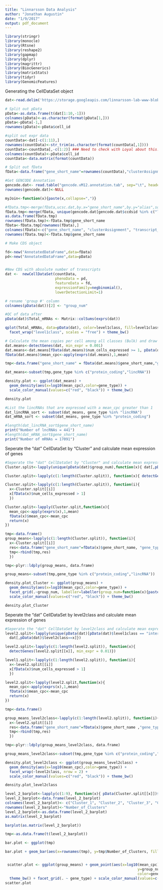 ```yaml
---
title: "Linnarsson Data Analysis"
author: "Jonathan Augustin"
date: "1/9/2017"
output: pdf_document
---
```


```r
library(stringr)
library(monocle)
library(Rtsne)
library(reshape2)
library(gapmap)
library(dplyr)
library(magrittr)
library(BiocGenerics)
library(matrixStats)
library(tidyr)
library(GenomicFeatures)
```

Generating the CellDataSet object
```r
dat<-read.delim('https://storage.googleapis.com/linnarsson-lab-www-blobs/blobs/cortex/expression_mRNA_17-Aug-2014.txt',header=F,stringsAsFactors=F)

# Split out pData 
pData<-as.data.frame(t(dat[1:10,-1]))
colnames(pData)<-as.character(format(pData[1,]))
pData<-pData[-1,]
rownames(pData)<-pData$cell_id

#split out expr data
countData<-dat[-c(1:11),]
rownames(countData)<-str_trim(as.character(format(countData[,1])))
countData<-countData[,-c(1:2)] ### Need to check with Loyal about this... (nevermind...)
colnames(countData)<-pData$cell_id
countData<-data.matrix(format(countData))

# Split out fData
fData<-data.frame("gene_short_name"=rownames(countData),"clusterAssignment"=countData[,1])

#Get GENCODE Annotation
gencode.dat<- read.table("gencode.vM12.annotation.tab", sep="\t", header = T, stringsAsFactors = F)
rownames(gencode.dat)<-NULL

myJoin<-function(x){paste(x,collapse=",")}

#fData.tmp<-merge(fData,ucsc.dat,by.x="gene_short_name",by.y="alias",sort=F,all.x=TRUE)
fData.tmp<-merge(fData, unique(gencode.dat[gencode.dat$ccdsid %in% c("lincRNA", "protein_coding"),c("transcript_name","ccdsid")]), by.x="gene_short_name",by.y="transcript_name",sort=F,all.x=TRUE)
as.data.frame(fData.tmp)
rownames(fData.tmp)<-fData.tmp$gene_short_name
fData<-fData.tmp[rownames(fData),]
colnames(fData)<-c("gene_short_name", "clusterAssignment", "transcript_type")
rownames(fData.tmp)<-fData.tmp$gene_short_name

# Make CDS object

fd<-new("AnnotatedDataFrame",data=fData)
pd<-new("AnnotatedDataFrame",data=pData)


#New CDS with absolute number of transcripts
dat <-  newCellDataSet(countData, 
                       phenoData = pd, 
                       featureData = fd, 
                       expressionFamily=negbinomial(), 
                       lowerDetectionLimit=1)

# rename 'group #' column
colnames(pData(dat))[2] <- "group_num"

```


```r
#QC of data after
pData(dat)$Total_mRNAs <- Matrix::colSums(exprs(dat))

qplot(Total_mRNAs, data=pData(dat), color=level1class, fill=level1class, geom="density", alpha=0.1) +
  facet_wrap("level1class", scales = "free") + theme_bw()

```


```r
# Calculate the mean copies per cell among all classes (Bulk) and draw the density plot for lincRNAs vs protein coding
dat.means<-detectGenes(dat, min_expr = 0.001)
dat.means<-dat.means[fData(dat.means)$num_cells_expressed >= 1, pData(dat.means)$num_genes_expressed >=250]
fData(dat.means)$mean_cpc<-apply(exprs(dat.means),1,mean)

tmp<-data.frame("gene_short_name" = fData(dat.means)$gene_short_name,"gene_type" = fData(dat.means)$transcript_type,"mean_cpc"=fData(dat.means)$mean_cpc)

dat_means<-subset(tmp,gene_type %in% c("protein_coding","lincRNA"))

density.plot <- ggplot(dat_means) +
  geom_density(aes(x=log10(mean_cpc),color=gene_type)) + 
  scale_color_manual(values=c("red", "black")) + theme_bw()

density.plot

#List the lincRNAs that are expressed with a mean_cpc greater than 1
dat_lincRNA_sort <- subset(dat_means, gene_type %in% "lincRNA")
dat_mRNA_sort <- subset(dat_means, gene_type %in% "protein_coding")

#length(dat_lincRNA_sort$gene_short_name)
print("Number of lncRNAs = 441")
#length(dat_mRNA_sort$gene_short_name)
print("Number of mRNAs = 17091")

```

Seperate the "dat" CellDataSet by "Cluster" and calculate mean expression of genes
```r
#Seperate the "dat" CellDataSet by "Cluster" and calculate mean expression of genes
Cluster.split<-lapply(unique(pData(dat)$group_num),function(x){ dat[,pData(dat)$group_num==x]})

Cluster.split<-lapply(c(1:length(Cluster.split)), function(x){ detectGenes(Cluster.split[[x]], min_expr = 0.01)})

Cluster.split<-lapply(c(1:length(Cluster.split)), function(i){
  x<-Cluster.split[[i]]
  x[fData(x)$num_cells_expressed > 1] 
  })

Cluster.split<-lapply(Cluster.split,function(x){
  mean_cpc<-apply(exprs(x),1,mean)
  fData(x)$mean_cpc<-mean_cpc
  return(x)
})

tmp<-data.frame()
group_means<-lapply(c(1:length(Cluster.split)), function(i){
  x<-Cluster.split[[i]]
  res<-data.frame("gene_short_name"=fData(x)$gene_short_name, "gene_type"=fData(x)$transcript_type, "mean_cpc"=fData(x)$mean_cpc, "group_num"=unique(pData(x)$group_num))
  tmp<-rbind(tmp,res)
  })

tmp<-plyr::ldply(group_means, data.frame)

group_means<-subset(tmp,gene_type %in% c("protein_coding","lincRNA"))

density.plot_Cluster <- ggplot(group_means) +
  geom_density(aes(x=log10(mean_cpc),color=gene_type)) + 
  facet_grid(.~group_num, labeller=labeller(group_num=function(x){paste("Cluster",x,sep=":")})) + 
  scale_color_manual(values=c("red", "black")) + theme_bw()

density.plot_Cluster
```

Seperate the "dat" CellDataSet by level2class and calculate mean expression of genes
```r
#Seperate the "dat" CellDataSet by level2class and calculate mean expression of genes
level2.split<-lapply(unique(pData(dat)[pData(dat)$level1class == "interneurons",]$level2class),function(x){
  dat[,pData(dat)$level2class==x]})

level2.split<-lapply(c(1:length(level2.split)), function(x){
  detectGenes(level2.split[[x]], min_expr = 0.01)})

level1.split<-lapply(c(1:length(level2.split)), function(i){
  x<-level2.split[[i]]
  x[fData(x)$num_cells_expressed > 1] 
  })

level2.split<-lapply(level2.split,function(x){
  mean_cpc<-apply(exprs(x),1,mean)
  fData(x)$mean_cpc<-mean_cpc
  return(x)
})

tmp<-data.frame()

group_means_level2class<-lapply(c(1:length(level2.split)), function(i){
  x<-level2.split[[i]]
  res<-data.frame("gene_short_name"=fData(x)$gene_short_name ,"gene_type"=fData(x)$transcript_type ,"mean_cpc"=fData(x)$mean_cpc ,"level2class"=unique(pData(x)$level2class))
  tmp<-rbind(tmp,res)
  })

tmp<-plyr::ldply(group_means_level2class, data.frame)

group_means_level2class<-subset(tmp,gene_type %in% c("protein_coding","lincRNA"))

density.plot_level2class <- ggplot(group_means_level2class) +
  geom_density(aes(x=log10(mean_cpc),color=gene_type)) + 
  facet_wrap(~level2class, nrow = 2) + 
  scale_color_manual(values=c("red", "black")) + theme_bw()

density.plot_level2class
```

```r

level_2_barplot<-lapply(c(1:9), function(x){ pData(Cluster.split[[x]])$level2class %>% unique() %>% length()})
level_2_barplot<-data.frame(level_2_barplot)
colnames(level_2_barplot)<- c("Cluster_1", "Cluster_2", "Cluster_3", "Cluster_4", "Cluster_5", "Cluster_6", "Cluster_7", "Cluster_8", "Cluster_9")
rownames(level_2_barplot)<-"Number_of_Clusters"
level_2_barplot<-as.data.frame(level_2_barplot)
as.matrix(level_2_barplot)

barplot(as.matrix(level_2_barplot))

tmp<-as.data.frame(t(level_2_barplot))

bar.plot <- ggplot(tmp)

bar.plot + geom_bar(aes(x=rownames(tmp), y=tmp$Number_of_Clusters, fill=rownames(tmp)), colour="black", width=0.5, stat = "identity") + scale_fill_brewer(palette = "Set1") + xlab("Cluster") + ylab("Number of cellular subtypes") + guides(fill="none") + theme_bw()


 scatter.plot <- ggplot(group_means) + geom_point(aes(x=log10(mean_cpc), 
                                                             y=group_num, 
                                                             color=gene_type)) + 
  theme_bw() + facet_grid(. ~ gene_type) + scale_color_manual(values=c("red", "black"))
scatter.plot
```



